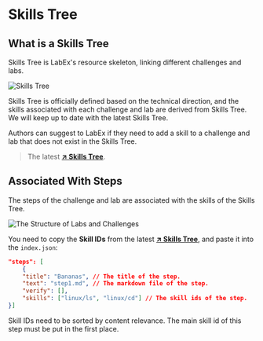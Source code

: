 # Skills Tree

## What is a Skills Tree

Skills Tree is LabEx's resource skeleton, linking different challenges and labs.

![Skills Tree](.github/assets/skill-tree.png)

Skills Tree is officially defined based on the technical direction, and the skills associated with each challenge and lab are derived from Skills Tree. We will keep up to date with the latest Skills Tree.

Authors can suggest to LabEx if they need to add a skill to a challenge and lab that does not exist in the Skills Tree.

> The latest [**↗ Skills Tree**](https://labex-dev.feishu.cn/base/bascnNz4Nqjqgqm1Nm5AYke6xxb).

## Associated With Steps

The steps of the challenge and lab are associated with the skills of the Skills Tree.

![The Structure of Labs and Challenges](.github/assets/basic-resource-structure.png)

You need to copy the **Skill IDs** from the latest [**↗ Skills Tree**](https://labex-dev.feishu.cn/base/bascnNz4Nqjqgqm1Nm5AYke6xxb), and paste it into the `index.json`:

```json copy
"steps": [
    {
    "title": "Bananas", // The title of the step.
    "text": "step1.md", // The markdown file of the step.
    "verify": [],
    "skills": ["linux/ls", "linux/cd"] // The skill ids of the step.
}]
```

Skill IDs need to be sorted by content relevance. The main skill id of this step must be put in the first place.
